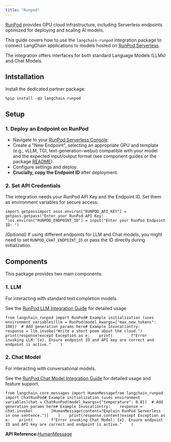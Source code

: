 ```yaml
---
title: "Runpod"
---
```


[RunPod](https://www.runpod.io/) provides GPU cloud infrastructure, including Serverless endpoints optimized for deploying and scaling AI models.

This guide covers how to use the `langchain-runpod` integration package to connect LangChain applications to models hosted on [RunPod Serverless](https://www.runpod.io/serverless-gpu).

The integration offers interfaces for both standard Language Models (LLMs) and Chat Models.

## Intstallation

Install the dedicated partner package:

```
%pip install -qU langchain-runpod
```

## Setup

### 1. Deploy an Endpoint on RunPod

* Navigate to your [RunPod Serverless Console](https://www.runpod.io/console/serverless/user/endpoints).
* Create a "New Endpoint", selecting an appropriate GPU and template (e.g., vLLM, TGI, text-generation-webui) compatible with your model and the expected input/output format (see component guides or the package [README](https://github.com/runpod/langchain-runpod)).
* Configure settings and deploy.
* **Crucially, copy the Endpoint ID** after deployment.

### 2. Set API Credentials

The integration needs your RunPod API Key and the Endpoint ID. Set them as environment variables for secure access:

```
import getpassimport osos.environ["RUNPOD_API_KEY"] = getpass.getpass("Enter your RunPod API Key: ")os.environ["RUNPOD_ENDPOINT_ID"] = input("Enter your RunPod Endpoint ID: ")
```

*(Optional)* If using different endpoints for LLM and Chat models, you might need to set `RUNPOD_CHAT_ENDPOINT_ID` or pass the ID directly during initialization.

## Components

This package provides two main components:

### 1. LLM

For interacting with standard text completion models.

See the [RunPod LLM Integration Guide](/oss/integrations/llms/runpod) for detailed usage

```
from langchain_runpod import RunPod# Example initialization (uses environment variables)llm = RunPod(model_kwargs={"max_new_tokens": 100})  # Add generation params here# Example Invocationtry:    response = llm.invoke("Write a short poem about the cloud.")    print(response)except Exception as e:    print(        f"Error invoking LLM: {e}. Ensure endpoint ID and API key are correct and endpoint is active."    )
```

### 2. Chat Model

For interacting with conversational models.

See the [RunPod Chat Model Integration Guide](/oss/integrations/chat/runpod) for detailed usage and feature support.

```
from langchain_core.messages import HumanMessagefrom langchain_runpod import ChatRunPod# Example initialization (uses environment variables)chat = ChatRunPod(model_kwargs={"temperature": 0.8})  # Add generation params here# Example Invocationtry:    response = chat.invoke(        [HumanMessage(content="Explain RunPod Serverless in one sentence.")]    )    print(response.content)except Exception as e:    print(        f"Error invoking Chat Model: {e}. Ensure endpoint ID and API key are correct and endpoint is active."    )
```

**API Reference:**[HumanMessage](https://python.langchain.com/api_reference/core/messages/langchain_core.messages.human.HumanMessage.html)
